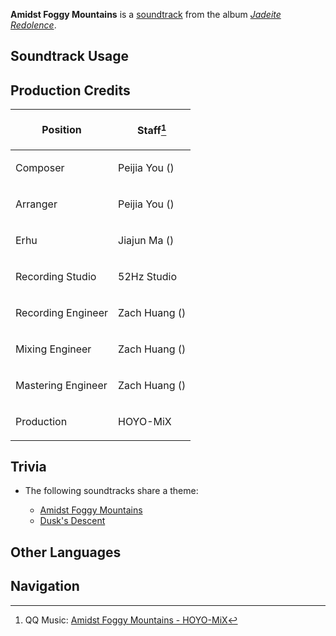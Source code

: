 {{Soundtrack Infobox
|image          = Jadeite Redolence.png
|album          = Jadeite Redolence
|disc           = 2
|number         = 39
|featured       =
|featured2      =
|featured3      =
|featured_disc  =
|featured_disc2 =
|featured_disc3 =
|youtube_id     = Drts640jQuA
|spotify_id     = 6nZNGiiZQT13UlpAvGmrtn
|previous       = Through Ancient Veils
|next           = Dusk's Descent
}}
'''Amidst Foggy Mountains''' is a [[soundtrack]] from the album ''[[Jadeite Redolence]]''.

==Soundtrack Usage==
{{Soundtrack Usage
|location = Chenyu Vale//fog
}}
<!--
==Other Arrangements==
{{Files by Category Gallery|Media Using an Unreleased Arrangement of {{subst:#titleparts:{{subst:PAGENAME}}}} Soundtrack}}
-->
==Production Credits==
{| class="wikitable sortable"
|-
! Position
! Staff<ref>QQ Music: [https://y.qq.com/n/ryqq/songDetail/0042vu340HJ8D0 {{zh|雾随山色重}} Amidst Foggy Mountains - HOYO-MiX]</ref>
|-
! Composer
| Peijia You ({{zh|尤裴佳}})
|-
! Arranger
| Peijia You ({{zh|尤裴佳}})
|-
! Erhu
| Jiajun Ma ({{zh|马稼骏}})
|-
! Recording Studio
| 52Hz Studio
|-
! Recording Engineer
| Zach Huang ({{zh|黄巍}})
|-
! Mixing Engineer
| Zach Huang ({{zh|黄巍}})
|-
! Mastering Engineer
| Zach Huang ({{zh|黄巍}})
|-
! Production
| HOYO-MiX
|}

==Trivia==
* <section begin="MtLaixinTheme2" />The following soundtracks share a theme:
** [[Amidst Foggy Mountains]]
** [[Dusk's Descent]]<section end="MtLaixinTheme2" />

==Other Languages==
{{Other Languages|default_hidden=1
|en       = Amidst Foggy Mountains
|zhs      = 雾随山色重
|zhs_rm   = Wù Suí Shānsè Zhòng
|zht      = 霧隨山色重
|zht_rm   = Wù Suí Shānsè Zhòng
|zh_tl    = 
|ja       = 山深き濃霧
|ja_rm    = Yama Fukaki Noumu
|ja_tl    = 
}}
<!--
==References==
{{Reflist}}
-->

==Navigation==
{{Soundtrack Navbox|Jadeite Redolence}}